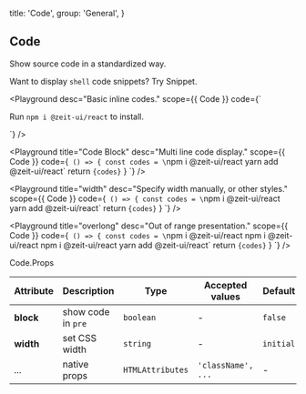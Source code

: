 
  title: 'Code',
  group: 'General',
}

## Code

Show source code in a standardized way.

<Note>
  Want to display <Code>shell</Code> code snippets?
  Try <NextLink href="/en-us/components/snippet"><Link pure color>Snippet</Link></NextLink>.
</Note>

<Playground
  desc="Basic inline codes."
  scope={{ Code }}
  code={`
<p>Run <Code>npm i @zeit-ui/react</Code> to install.</p>
`} />


<Playground
  title="Code Block"
  desc="Multi line code display."
  scope={{ Code }}
  code={`
() => {
  const codes = \`npm i @zeit-ui/react
yarn add @zeit-ui/react\`
  return <Code block>{codes}</Code>
}
`} />

<Playground
  title="width"
  desc="Specify width manually, or other styles."
  scope={{ Code }}
  code={`
() => {
  const codes = \`npm i @zeit-ui/react
yarn add @zeit-ui/react\`
  return <Code block width="50%">{codes}</Code>
}
`} />

<Playground
  title="overlong"
  desc="Out of range presentation."
  scope={{ Code }}
  code={`
() => {
  const codes = \`npm i @zeit-ui/react npm i @zeit-ui/react npm i @zeit-ui/react
yarn add @zeit-ui/react\`
  return <Code block width="50%">{codes}</Code>
}
`} />

<Attributes edit="/pages/docs/components/code.mdx">
<Attributes.Title>Code.Props</Attributes.Title>

| Attribute | Description | Type | Accepted values | Default
| ---------- | ---------- | ---- |  -------------- | ------ |
| **block** | show code in `pre` | `boolean` | - | `false` |
| **width** | set CSS width | `string` | - | `initial` |
| ... | native props | `HTMLAttributes` | `'className', ...` | - |

</Attributes>


